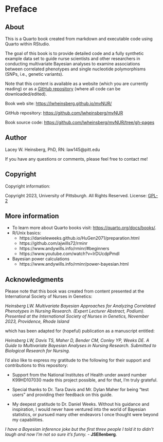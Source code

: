 # Preface {.unnumbered}

## About

This is a Quarto book created from markdown and executable code using Quarto within RStudio.

The goal of this book is to provide detailed code and a fully synthetic example data set to guide nurse scientists and other researchers in conducting multivariate Bayesian analyses to examine associations between correlated phenotypes and single nucleotide polymorphisms (SNPs, i.e., genetic variants).

Note that this content is available as a website (which you are currently reading) or as a [GitHub repository](https://github.com/lwheinsberg/mvNUR) (where all code can be downloaded/edited).

Book web site: <https://lwheinsberg.github.io/mvNUR/>

GitHub repository: <https://github.com/lwheinsberg/mvNUR>

Book source code: <https://github.com/lwheinsberg/mvNUR/tree/gh-pages>

## Author

Lacey W. Heinsberg, PhD, RN: law145\@pitt.edu

If you have any questions or comments, please feel free to contact me!

## Copyright

Copyright information:

Copyright 2023, University of Pittsburgh. All Rights Reserved. License: [GPL-2](https://www.gnu.org/licenses/old-licenses/gpl-2.0.en.html)

## More information

-   To learn more about Quarto books visit: <https://quarto.org/docs/books/>.
-   R/Unix basics:
    -   https://danieleweeks.github.io/HuGen2071/preparation.html
    -   https://github.com/ajwills72/rminr
    -   https://www.andywills.info/rminr/#beginners
    -   https://www.youtube.com/watch?v=IrDUcdpPmdI
-   Bayesian power calculations
    -   https://www.andywills.info/rminr/power-bayesian.html

## Acknowledgments

Please note that this book was created from content presented at the International Society of Nurses in Genetics:

*Heinsberg LW. Multivariate Bayesian Approaches for Analyzing Correlated Phenotypes in Nursing Research. (Expert Lecturer Abstract, Podium). Presented at the International Society of Nurses in Genetics, November 2023, Providence, Rhode Island*

which has been adapted for (hopeful) publication as a manuscript entitled:

*Heinsberg LW, Davis TS, Maher D, Bender CM, Conley YP, Weeks DE. A Guide to Multivariate Bayesian Analyses in Nursing Research. Submitted to Biological Research for Nursing.*

I'd also like to express my gratitude to the following for their support and contributions to this repository:

-   Support from the National Institutes of Health under award number K99HD107030 made this project possible, and for that, I'm truly grateful.

-   Special thanks to Dr. Tara Davis and Mr. Dylan Maher for being "test users" and providing their feedback on this guide.

-   My deepest gratitude to Dr. Daniel Weeks. Without his guidance and inspiration, I would never have ventured into the world of Bayesian statistics, or pursued many other endeavors I once thought were beyond my capabilities.

*I have a Bayesian inference joke but the first three people I told it to didn't laugh and now I'm not so sure it's funny.* - **JSEllenberg**.
